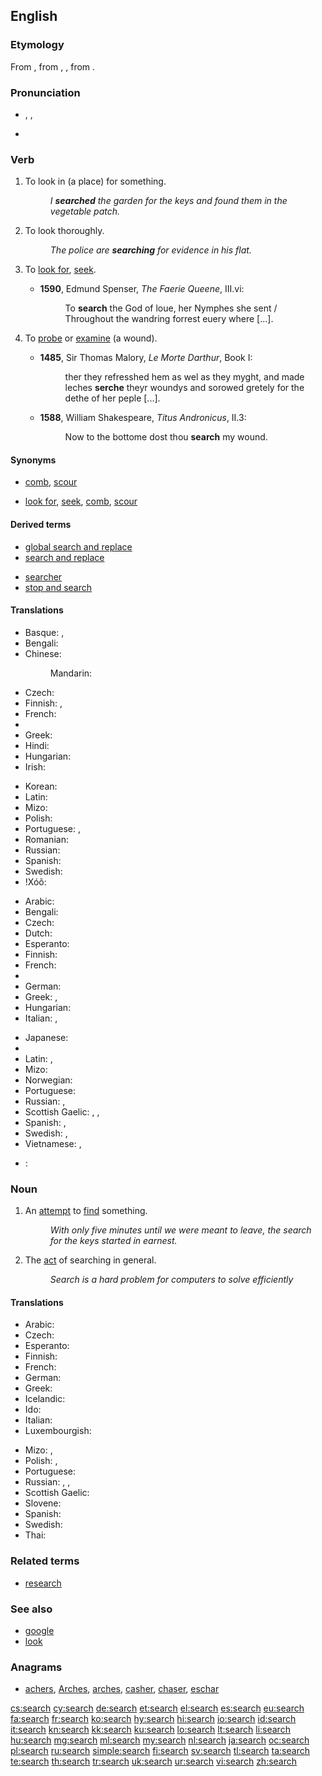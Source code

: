 ==English==
{{wikipedia}}

===Etymology===
From {{etyl|enm|en}} {{term|serchen|lang=enm}}, from {{etyl|xno|en}} {{term|sercher|lang=xno}}, {{etyl|fro|en}} {{term|cerchier||lang=fro}}, from {{etyl|la|en}} {{term|circare||lang=la}}.

===Pronunciation===
* {{enPR|sûrch}}, {{IPA|/sɜː(r)tʃ/}}, {{X-SAMPA|/s3:(r)tS/}}
* {{audio|en-us-search.ogg|Audio (US)}}
*: {{rhymes|ɜː(r)tʃ}}

===Verb===
{{en-verb|search|es}}

# {{transitive}} To look in (a place) for something.
#: ''I '''searched''' the garden for the keys and found them in the vegetable patch.''
# {{intransitive|followed by "for"}} To look thoroughly.
#: ''The police are '''searching''' for evidence in his flat.''
# {{transitive|now|_|rare}} To [[look for]], [[seek]].
#* '''1590''', Edmund Spenser, ''The Faerie Queene'', III.vi:
#*: To '''search''' the God of loue, her Nymphes she sent / Throughout the wandring forrest euery where [...].
# {{transitive|obsolete}} To [[probe]] or [[examine]] (a wound).
#* '''1485''', Sir Thomas Malory, ''Le Morte Darthur'', Book I:
#*: ther they refresshed hem as wel as they myght, and made leches '''serche''' theyr woundys and sorowed gretely for the dethe of her peple [...].
#* '''1588''', William Shakespeare, ''Titus Andronicus'', II.3:
#*: Now to the bottome dost thou '''search''' my wound.

====Synonyms====
* {{sense|transitive: look throughout (a place) for something}} [[comb]], [[scour]]
* {{sense|intransitive: look thoroughly}} [[look for]], [[seek]], [[comb]], [[scour]]

====Derived terms====
{{rel-top|terms derived from ''search (verb)''}}
* [[global search and replace]]
* [[search and replace]]
{{rel-mid}}
* [[searcher]]
* [[stop and search]]
{{rel-bottom}}

====Translations====
{{trans-top|to look throughout (a place) for something}}
* Basque: {{t+|eu|bilatu|xs=Basque}},  {{t|eu|xerkatu|xs=Basque}}
* Bengali: {{t|bn|খোঁজা|sc=Beng}}
* Chinese:
*: Mandarin: {{t|zh|搜索|sc=Hani}}
* Czech: {{t|cs|prohledat}}
* Finnish: {{t+|fi|etsiä}},  {{t+|fi|tutkia}}
* French: {{t|fr|fouiller}}
* {{trreq|Georgian}}
* Greek: {{t|el|ψάχνω|tr=psáchno|sc=Grek}}
* Hindi: {{t|hi|खोजना|tr=khojanā|sc=Deva}}
* Hungarian: {{t+|hu|keres}}
* Irish: {{t|ga|cuardaigh}}
{{trans-mid}}
* Korean: {{t+|ko|찾다|sc=Hang}}
* Latin: {{t|la|scisco}}
* Mizo: {{tø|lus|zawng}}
* Polish: {{t|pl|szukać}}
* Portuguese: {{t|pt|buscar}}, {{t|pt|procurar}}
* Romanian: {{t+|ro|căuta}}
* Russian: {{t+|ru|искать|tr=iskát'}}
* Spanish: {{t+|es|buscar}}
* Swedish: {{t|sv|genomsöka}}
* !Xóõ: {{tø|nmn|!xáa}}
{{trans-bottom}}

{{trans-top|(followed by "for") to look thoroughly}}
* Arabic: {{t-|ar|دور|tr=dáwwara}}
* Bengali: {{t|bn|খোঁজা|sc=Beng}}
* Czech: {{t+|cs|hledat}}
* Dutch: {{t+|nl|zoeken}}
* Esperanto: {{t+|eo|serĉi|xs=Esperanto}}
* Finnish: {{t+|fi|etsiä}}
* French: {{t+|fr|chercher}}
* {{trreq|Georgian}}
* German: {{t+|de|suchen}}
* Greek: {{t|el|αναζητώ|tr=anazitó|sc=Grek}}, {{t|el|ερευνώ|tr=erevnó|sc=Grek}}
* Hungarian: {{t-|hu|nyomoz}}
* Italian: {{t|it|buscare}}, {{t|it|cercare}}
{{trans-mid}}
* Japanese: {{t|ja|探す|tr=sagasu|sc=Jpan}}
* {{trreq|ko}}
* Latin: {{t-|la|quaero|alt=quaerō}}, {{t|la|scisco}}
* Mizo: {{tø|lus|zawng}}
* Norwegian: {{t|no|lete}}
* Portuguese: {{t|pt|procurar}}
* Russian: {{t|ru|разыскивать|tr=razýskivat’}},  {{t|ru|разыскать|tr=razyskát’}}
* Scottish Gaelic: {{t|gd|lorg}}, {{t|gd|sir}}, {{t|gd|iarr}}
* Spanish: {{t+|es|buscar}}, {{t-|es|sondear buscando}}
* Swedish: {{t|sv|söka}}, {{t|sv|leta}}
* Vietnamese: {{t|vi|tìm kiếm}}, {{t|vi|tìm}}
{{trans-bottom}}

{{checktrans-top}}
* {{ttbc|pt}}: {{t+|pt|buscar}}
{{trans-bottom}}

===Noun===
{{en-noun|es}}

# An [[attempt]] to [[find]] something.
#: ''With only five minutes until we were meant to leave, the search for the keys started in earnest.''
# The [[act]] of searching in general.
#: ''Search is a hard problem for computers to solve efficiently''

====Translations====
{{trans-top}}
* Arabic: {{t-|ar|طلب|m|alt=طَلَب|tr=ṭálab}}
* Czech: {{t|cs|hledání}}
* Esperanto: {{t|eo|serĉo}}
* Finnish: {{t-|fi|etsintä}}
* French: {{t|fr|recherche|f}}
* German: {{t+|de|Suche|f}}
* Greek: {{t|el|αναζήτηση|f|tr=anazítisi|sc=Grek}}
* Icelandic: {{t+|is|leit}}
* Ido: {{t|io|sercho}}
* Italian: {{t+|it|cerca|f}}
* Luxembourgish: {{t|lb|Sich|f}}
{{trans-mid}}
* Mizo: {{tø|lus|zawn}}, {{tø|lus|zawnna}}
* Polish: {{t|pl|poszukiwanie|n}}, {{t|pl|przeszukiwanie|n}}
* Portuguese: {{t+|pt|busca}}
* Russian: {{t|ru|поиск|m|tr=póisk|sc=Cyrl}}, {{qualifier|search and seizure}} {{t|ru|обыск|m|tr=óbysk|sc=Cyrl}}, {{qualifier|of a wanted criminal or a missing person}} {{t|ru|розыск|m|tr=rózysk|sc=Cyrl}}
* Scottish Gaelic: {{t|gd|sireadh|m}}
* Slovene: {{t|sl|iskanje|n}}
* Spanish: {{t-|es|búsqueda|f}}
* Swedish: {{t|sv|sökning|c}}
* Thai: {{t|th|ค้นหา}}
{{trans-bottom}}

===Related terms===
* [[research]]

===See also===
* [[google]]
* [[look]]

===Anagrams===
* [[achers#English|achers]], [[Arches#English|Arches]], [[arches#English|arches]], [[casher#English|casher]], [[chaser#English|chaser]], [[eschar#English|eschar]]

[[cs:search]]
[[cy:search]]
[[de:search]]
[[et:search]]
[[el:search]]
[[es:search]]
[[eu:search]]
[[fa:search]]
[[fr:search]]
[[ko:search]]
[[hy:search]]
[[hi:search]]
[[io:search]]
[[id:search]]
[[it:search]]
[[kn:search]]
[[kk:search]]
[[ku:search]]
[[lo:search]]
[[lt:search]]
[[li:search]]
[[hu:search]]
[[mg:search]]
[[ml:search]]
[[my:search]]
[[nl:search]]
[[ja:search]]
[[oc:search]]
[[pl:search]]
[[ru:search]]
[[simple:search]]
[[fi:search]]
[[sv:search]]
[[tl:search]]
[[ta:search]]
[[te:search]]
[[th:search]]
[[tr:search]]
[[uk:search]]
[[ur:search]]
[[vi:search]]
[[zh:search]]